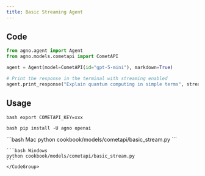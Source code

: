 ```yaml
---
title: Basic Streaming Agent
---
```


## Code

```python cookbook/models/cometapi/basic_stream.py
from agno.agent import Agent
from agno.models.cometapi import CometAPI

agent = Agent(model=CometAPI(id="gpt-5-mini"), markdown=True)

# Print the response in the terminal with streaming enabled
agent.print_response("Explain quantum computing in simple terms", stream=True)

```

## Usage

<Steps>
  <Snippet file="create-venv-step.mdx" />

<Step title="Set your API key">```bash export COMETAPI_KEY=xxx ```</Step>

<Step title="Install libraries">```bash pip install -U agno openai ```</Step>

  <Step title="Run Agent">
    <CodeGroup>
    ```bash Mac
    python cookbook/models/cometapi/basic_stream.py
    ```

    ```bash Windows
    python cookbook/models/cometapi/basic_stream.py
    ```
    </CodeGroup>

  </Step>
</Steps>
